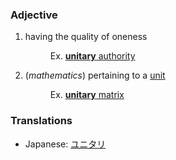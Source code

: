 ===Adjective===

# having the quality of oneness
#: Ex. [[w:Unitary authority|'''unitary''' authority]]
# (''mathematics'') pertaining to a [[unit]]
#: Ex. [[w:Unitary matrix|'''unitary''' matrix]]

===Translations===

*Japanese: [[ユニタリ]]